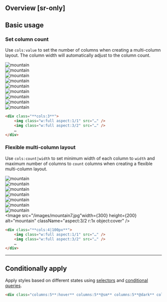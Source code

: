 ## Overview [sr-only]
<Overview/>

## Basic usage
### Set column count
Use `cols:value` to set the number of columns when creating a multi-column layout. The column width will automatically adjust to the column count.
<Demo className="py:0!">
    <div className="gap:30 cols:3@sm cols:1 w:full break-inside:avoid_:where(div)">
        <div className="bg-stripe-pink pt:32">
            <Image src="/images/mountain4.jpg" width={300} height={200} alt="mountain" className="aspect:3/2 r:1x object:cover" />
        </div>
        <div className="bg-stripe-pink pt:16">
            <Image src="/images/mountain7.jpg" width={200} height={200} alt="mountain" className="aspect:1/1 r:1x object:cover" />
        </div>
        <div className="bg-stripe-pink pt:16 pb:32">
            <Image src="/images/mountain19.jpg" width={300} height={200} alt="mountain" className="aspect:3/2 r:1x object:cover" />
        </div>
        <div className="bg-stripe-pink pt:32">
            <Image src="/images/mountain14.jpg" width={200} height={200} alt="mountain" className="aspect:1/1 r:1x object:cover" />
        </div>
        <div className="bg-stripe-pink pt:16">
            <Image src="/images/mountain15.jpg" width={300} height={200} alt="mountain" className="aspect:3/2 r:1x object:cover" />
        </div>
        <div className="bg-stripe-pink pt:16 pb:32">
            <Image src="/images/mountain16.jpg" width={300} height={200} alt="mountain" className="aspect:3/2 r:1x object:cover" />
        </div>
        <div className="bg-stripe-pink pt:32">
            <Image src="/images/mountain17.jpg" width={300} height={200} alt="mountain" className="aspect:3/2 r:1x object:cover" />
        </div>
        <div className="bg-stripe-pink pt:16">
            <Image src="/images/mountain18.jpg" width={300} height={200} alt="mountain" className="aspect:3/2 r:1x object:cover" />
        </div>
        <div className="bg-stripe-pink pt:16 pb:32">
            <Image src="/images/mountain20.jpg" width={200} height={200} alt="mountain" className="aspect:1/1 r:1x object:cover" />
        </div>
    </div>
</Demo>
```html
<div class="**cols:3**">
    <img class="w:full aspect:1/1" src="…" />
    <img class="w:full aspect:3/2" src="…" />
    …
</div>
```

### Flexible multi-column layout
Use `cols:count|width` to set minimum width of each column to `width` and maximum number of columns to `count` columns when creating a flexible multi-column layout.
<Demo className="py:0!">
    <div className="gap:30 cols:4|100px@sm cols:1 w:full break-inside:avoid_:where(div)">
        <div className="bg-stripe-pink pt:32">
            <Image src="/images/mountain20.jpg" width={300} height={200} alt="mountain" className="aspect:3/2 r:1x object:cover" />
        </div>
        <div className="bg-stripe-pink pt:16 pb:32">
            <Image src="/images/mountain14.jpg" width={200} height={200} alt="mountain" className="aspect:1/1 r:1x object:cover" />
        </div>
        <div className="bg-stripe-pink pt:32">
            <Image src="/images/mountain15.jpg" width={200} height={200} alt="mountain" className="aspect:1/1 r:1x object:cover" />
        </div>
        <div className="bg-stripe-pink pt:16 pb:32">
            <Image src="/images/mountain16.jpg" width={300} height={200} alt="mountain" className="aspect:3/2 r:1x object:cover" />
        </div>
        <div className="bg-stripe-pink pt:32">
            <Image src="/images/mountain18.jpg" width={300} height={200} alt="mountain" className="aspect:3/2 r:1x object:cover" />
        </div>
        <div className="bg-stripe-pink pt:16 pb:32">
            <Image src="/images/mountain17.jpg" width={200} height={200} alt="mountain" className="aspect:1/1 r:1x object:cover" />
        </div>
        <div className="bg-stripe-pink pt:32">
            <Image src="/images/mountain19.jpg" width={200} height={200} alt="mountain" className="aspect:1/1 r:1x object:cover" />
        </div>
        <div className="bg-stripe-pink pt:16 pb:32">
            <Image src="/images/mountain7.jpg"width={300} height={200} alt="mountain" className="aspect:3/2 r:1x object:cover" />
        </div>
    </div>
</Demo>
```html
<div class="**cols:4|100px**">
    <img class="w:full aspect:1/1" src="…" />
    <img class="w:full aspect:3/2" src="…" />
    …
</div>
```

---

## Conditionally apply
Apply styles based on different states using [selectors](/docs/state-selectors) and [conditional queries](/docs/conditional-queries).
```html
<div class="columns:5**:hover** columns:5**@sm** columns:5**@dark** columns:5**@print**">…</div>
```

